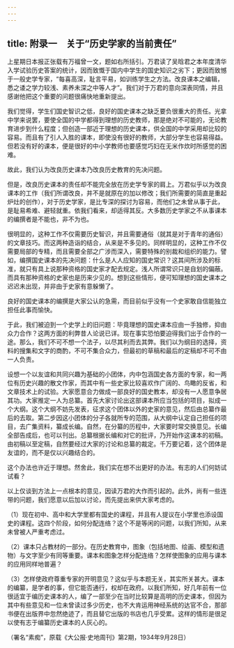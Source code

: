 ```yaml
---
---
---
```

title: 附录一　关于“历史学家的当前责任”
---




上星期日本报正张载有万福曾一文，题如右所括引。万君读了吴晗君之本年度清华入学试验历史答案的统计，因而致慨于国内中学生的国史知识之劣下；更因而致憾于一般史学专家，“每喜高深，耻言平易，如训练学生之方法。改良课本之编辑，悉之诿之学力较浅、素养未深之中等人才”。我们对于万君的意向深表同情，并且感谢他把这个重要的问题很痛快地重新提出。

我们觉得，学生们国史智识之低，良好的国史课本之缺乏要负很重大的责任。光拿中学来说罢，要使全国的中学都得到理想的历史教师，那是绝对不可能的，无论教育进步到什么程度；但创造一部近于理想的历史课本，供全国的中学采用却比较的容易。而且有了引人入胜的课本，即使没有很好的教师，大部分学生也容易得益。但若没有好的课本，便是很好的中小学教师也要感觉巧妇在无米作炊时所感觉的困难。

故此，我们认为改良历史课本乃改良历史教育的先决问题。

但是，改良历史课本的责任却不能完全放在历史学专家的肩上。万君似乎以为改良课本的工作（我们所谓改良，并不是就原在的加以修改；我们所需要的简直是重起炉灶的创作），对于历史学家，是比专深的探讨为容易，而他们之未曾从事于此，是耻易希难、避轻就重。依我们看来，却适得其反。大多数历史学家之不从事课本的编撰者是不能也，非不为也。

很明显的，这种工作不仅需要历史智识，并且需要通俗（就其是对于青年的通俗）的文章技巧。而这两种造诣的结合，从来是不多见的。同样明显的，这种工作不仅需要局部的专精，而且需要全部之广涉而深入，需要特殊的别裁和组织的能力。譬如，编撰国史课本的先决问题：什么是人人应知的国史常识？这其间所涉及的标准，就只有具上说那种资格的国史家才配去规定。浅人所谓常识只是自划的偏蔽。而具有那种资格的史家也是历来少见的。想到这些情形，便可知理想的国史课本之迟迟未出现，并非由于史家有意躲懒了。

良好的国史课本的编撰是大家公认的急需，而目前似乎没有一个史家敢自信能独立担任此事而愉快。

于此，我们被迫到一个史学上的旧问题：毕竟理想的国史课本应由一手独修，抑由众力合作？这两方面的利弊昔人论说已详。现在事实恐怕要迫得我们出于合作的一途。那么，我们不可不想一个法子，以尽其利而去其弊。我们以为纲目的选择，资料的搜集和文字的商酌，不可不集合众力，但最初的草稿和最后的定稿却不可不由一人负责。

设想一个以友谊和共同兴趣为基础的小团体，内中包涵国史各方面的专家，和一两位有历史兴趣的散文作家，而其中有一些史家比较喜欢作广阔的、鸟瞰的反省，和文章技术上的试验。大家愿意合力做成一部良好的国史教本，却没有一人愿意争居其功。大家推定一人为总纂。首先大家讨论出这部课本所应当包括的项目，拟成一个大纲。这个大纲不妨先发表，征求这个团体以外的史家的意见，然后由总纂作最后的去取。第二步因这小团体的分子各就所专的范围，从大纲中认定自己担任的项目，去广集资料，纂成长编。自然，在分纂的历程中，大家要时常交换意见。长编全部告成后，也可以刊出。总纂根据长编和对它的批评，乃开始作这课本的初稿。由初稿以至定稿，自然要经过大家的讨论和总纂的裁定。千万要记着，这个团体是友谊的，而不是仅以兴趣结合的。

这个办法也许近于理想。然舍此，我们实在想不出更好的办法。有志的人们何妨试试看？

以上仅谈到方法上一点根本的意见，因读万君的大作而引起的。此外，尚有一些连带的问题，我们愿意以后加以讨论，而先提出来供大家考虑的。

（1）现在初中、高中和大学里都有国史的课程，并且有人提议在小学里也添设国史的课程。这四个阶段，如何分配连络？这个不是等闲的问题，以我们所知，从来未曾被人严重考虑过。

（2）课本只占教材的一部分。在历史教育中，图象（包括地图、绘画、模型和遗物）与文字至少有同等重要。课本和图象怎样分配连络？怎样使图象的应用与课本的应用同样地普遍？

（3）怎样使政府尊重专家的开明意见？这似乎与本题无关，其实所关甚大。课本的编纂，是学者的事，但它能否通行，权却在政府。以我们所知，好几年前有一位很适宜于编历史课本的人，编了一部至少在当时比较算是高明的历史课本，但因为其中有些意见和一位未曾读过多少历史，也不大肯运用神经系统的达官不合，那部书便在出版界中忽然绝迹了，而且替它出版的书店也几乎受累。这样的情形是很足以使有志于编纂历史课本的人灰心的。





（署名“素痴”，原载《大公报·史地周刊》第2期，1934年9月28日）
